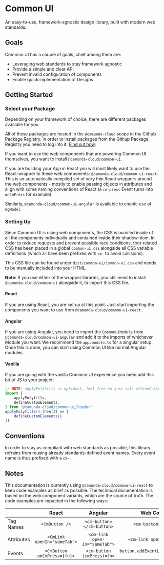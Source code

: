 
<Meta title="Introduction" />

# Common UI

An easy-to-use, framework-agnostic design library, built with modern web standards.

## Goals

Common UI has a couple of goals, chief among them are:

- Leveraging web standards to stay framework agnostic
- Provide a simple and clear API
- Prevent invalid configuration of components
- Enable quick implementation of Designs

## Getting Started

### Select your Package

Depending on your framework of choice, there are different packages available for you:

All of these packages are hosted in the `@camunda-cloud` scope in the Github Package Registry.
In order to install packages from the Githup Package Registry you need to log into it. [Find out how](https://github.com/features/packages).

If you want to use the web components that are powering Common UI themselves, you want to install `@camunda-cloud/common-ui`.

If you are building your App in React you will most likely want to use the React-wrapper to these web components: `@camunda-cloud/common-ui-react`.
This is an automatically compiled set of very thin React wrappers around the web components - mostly to enable passing objects in attributes and
align with some naming conventions of React (a `cm-press` Event turns into `onCmPress` for example).

Similarly, `@camunda-cloud/common-ui-angular` is available to enable use of `ngModel`.

### Setting Up

Since Common UI is using web components, the CSS is bundled inside of all the components individually and contained inside their shadow-dom.
In order to reduce requests and prevent possible race conditions, font-related CSS has been placed in a global `common-ui.css` alongside all
CSS variable definitions (which all have been prefixed with `cm-` to avoid collisions).

This CSS file can be found under `dist/common-ui/common-ui.css` and needs to be manually included into your HTML.

**Note:** If you use either of the wrapper libraries, you still need to install `@camunda-cloud/common-ui` alongside it, to import this CSS file.

#### React

If you are using React, you are set up at this point. Just start importing the components you want to use from `@camunda-cloud/common-ui-react`.

#### Angular

If you are using Angular, you need to import the `CommonUIModule` from `@camunda-cloud/common-ui-angular` and add it to the imports of whichever
Module you want. We recommend the `app.module.ts` for a singular setup. Once this is done, you can start using Common UI like normal Angular modules.

#### Vanilla

If you are going with the vanilla Common UI experience you need add this bit of JS to your project:

```javascript
// NOTE: applyPolyfills is optional, feel free to just call defineCustomElements() if you are targeting evergreen browsers.
import {
	applyPolyfills,
	defineCustomElements,
} from '@camunda-cloud/common-ui/loader'
applyPolyfills().then(() => {
	defineCustomElements()
})
```

## Conventions

In order to stay as compliant with web standards as possible, this library refrains from reusing already standards-defined event names.
Every event name is thus prefixed with a `cm-`.

## Notes

This documentation is currently using `@camunda-cloud/common-ui-react` to keep code examples as brief as possible.
The technical documentation is based on the web component variants, which are the source of truth. The code examples are impacted in the following ways:

|            |            React            |            Angular            |              Web Components              |
| ---------- | :-------------------------: | :---------------------------: | :--------------------------------------: |
| Tag Names  |       `<CmButton />`        |   `<cm-button></cm-button>`   |        `<cm-button></cm-button>`         |
| Attributes | `<CmLink openIn="sameTab">` | `<cm-link open-in="sameTab">` |      `<cm-link open-in="sameTab">`       |
| Events     | `<CmButton onCmPress={fn}>` |  `<cm-button (cmPress)=fn>`   | `button.addEventListener("cmPress", fn)` |
